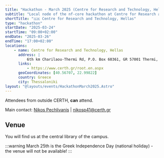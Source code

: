 ```yaml
---
title: "Hackathon - March 2025 (Centre for Research and Technology, Hellas)"
subtitle: "Local node of the nf-core hackathon at Centre for Research and Technology, Hellas"
shortTitle: "🇬🇷 Centre for Research and Technology, Hellas"
type: "hackathon"
startDate: "2025-03-24"
startTime: "09:00+02:00"
endDate: "2025-03-26"
endTime: "17:00+02:00"
locations:
    - name: Centre for Research and Technology, Hellas
      address: |
          6th km Charilaou-Thermi Rd, P.O. Box 60361, GR 57001 Thermi, Thessaloniki, Greece
      links:
          - https://www.certh.gr/root.en.aspx
      geoCoordinates: [40.56707, 22.99822]
      country: Greece
      city: Thessaloniki
layout: "@layouts/events/HackathonMarch2025.Astro"
---
```


Attendees from outside CERTH, **can** attend.

Main contact: [<i class="fab fa-slack"></i> Nikos Pechlivanis](https://nfcore.slack.com/team/U083L3UDXMG) | [nikosp41@certh.gr](mailto:nikosp41@certh.gr)

## Venue

You will find us at the central library of the campus.

:::warning
March 25th is the Greek Independence Day (national holiday) - the venue will not be available!
:::

